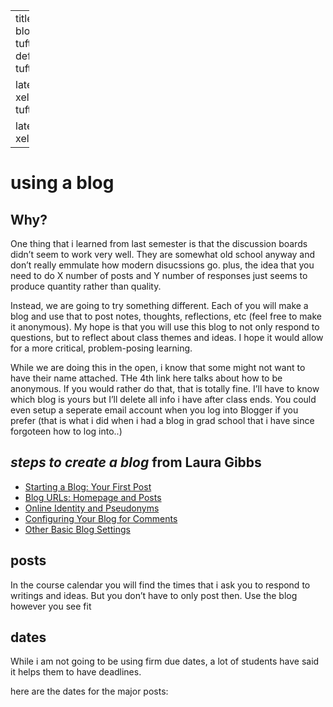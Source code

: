 
---
title: "Creating a blog"
output:
  tufte::tufte_html: default
  tufte::tufte_handout:
    
    latex_engine: xelatex
  tufte::tufte_book:
    
    latex_engine: xelatex
---


# using a blog


## Why?

One thing that i learned from last semester is that the discussion boards didn't seem to work very well. They are somewhat old school anyway and don't really emmulate how modern disucssions go. plus, the idea that you need to do X number of posts and Y number of responses just seems to produce quantity rather than quality.

Instead, we are going to try something different. Each of you will make a blog and use that to post notes, thoughts, reflections, etc (feel free to make it anonymous). My hope is that you will use this blog to not only respond to questions, but to reflect about class themes and ideas. I hope it would allow for a more critical, problem-posing learning. 


While we are doing this in the open, i know that some might not want to have their name attached. THe 4th link here talks about how to be anonymous. If you would rather do that, that is totally fine. I'll have to know which blog is yours but I'll delete all info i have after class ends. You could even setup a seperate email account when you log into Blogger if you prefer (that is what i did when i had a blog in grad school that i have since forgoteen how to log into..)

## *steps to create a blog* from Laura Gibbs 

- [Starting a Blog: Your First Post](http://oudigitools.blogspot.com/2020/05/starting-blog-your-first-post.html)
- [Blog URLs: Homepage and Posts](https://oudigitools.blogspot.com/2020/05/blog-urls-homepage-and-posts.html)
- [Online Identity and Pseudonyms](https://oudigitools.blogspot.com/2020/05/online-identity-and-pseudonyms.html)
- [Configuring Your Blog for Comments](https://oudigitools.blogspot.com/2020/05/configuring-your-blog-for-comments.html)
- [Other Basic Blog Settings](https://oudigitools.blogspot.com/2020/05/other-basic-blog-settings.html)


## posts

In the course calendar you will find the times that i ask you to respond to writings and ideas. But you don't have to only post then. Use the blog however you see fit

## dates

While i am not going to be using firm due dates, a lot of students have said it helps them to have deadlines. 

here are the dates for the major posts:

